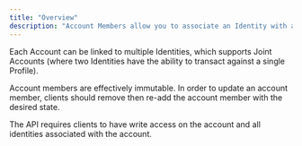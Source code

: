```yaml
---
title: "Overview"
description: "Account Members allow you to associate an Identity with an Account on our Platform."
---
```


Each Account can be linked to multiple Identities, which supports Joint Accounts (where two Identities have the ability
to transact against a single Profile).

Account members are effectively immutable. In order to update an account member,
clients should remove then re-add the account member with the desired state.

The API requires clients to have write access on the account and all identities
associated with the account.